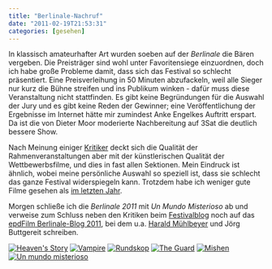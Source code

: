 ```yaml
---
title: "Berlinale-Nachruf"
date: "2011-02-19T21:53:31"
categories: [gesehen]
---
```


In klassisch amateurhafter Art wurden soeben auf der *Berlinale* die Bären vergeben. Die Preisträger sind wohl unter Favoritensiege einzuordnen, doch ich habe große Probleme damit, dass sich das Festival so schlecht präsentiert. Eine Preisverleihung in 50 Minuten abzufackeln, weil alle Sieger nur kurz die Bühne streifen und ins Publikum winken - dafür muss diese Veranstaltung nicht stattfinden. Es gibt keine Begründungen für die Auswahl der Jury und es gibt keine Reden der Gewinner; eine Veröffentlichung der Ergebnisse im Internet hätte mir zumindest Anke Engelkes Auftritt erspart. Da ist die von Dieter Moor moderierte Nachbereitung auf 3Sat die deutlich bessere Show.

Nach Meinung einiger [Kritiker](http://www.perlentaucher.de/berlinale-blog/202_einaeugige_und_halbblinde) deckt sich die Qualität der Rahmenveranstaltungen aber mit der künstlerischen Qualität der Wettbewerbsfilme, und dies in fast allen Sektionen. Mein Eindruck ist ähnlich, wobei meine persönliche Auswahl so speziell ist, dass sie schlecht das ganze Festival widerspiegeln kann. Trotzdem habe ich weniger gute Filme gesehen als [im letzten Jahr](/blog/2010/02/21/vorhang-zu/).

Morgen schließe ich die *Berlinale 2011* mit *Un Mundo Misterioso* ab und verweise zum Schluss neben den Kritiken beim [Festivalblog](http://festivalblog.com/) noch auf das [epdFilm Berlinale-Blog 2011](http://wordpress.p136020.webspaceconfig.de/), bei dem u.a. [Harald Mühlbeyer](/blog/2010/10/26/perception-is-a-strange-thing-die-filme-von-terry-gilliam/) und Jörg Buttgereit schreiben.

<a href="/blog/2011/02/18/heavens-story/">![Heaven&#039;s Story](ticket-heavens-story.jpg)</a>
<a href="/blog/2011/03/22/vampire/">![Vampire](ticket-vampire.jpg)</a>
<a href="/blog/2011/02/18/rundskop/">![Rundskop](ticket-rundskop.jpg)</a>
<a href="/blog/2011/02/15/the-guard/">![The Guard](ticket-the-guard.jpg)</a>
<a href="/blog/2011/03/21/mishen/">![Mishen](ticket-mishen.jpg)</a>
<a href="/blog/2011/02/22/un-mundo-misterioso/">![Un mundo misterioso](ticket-mundo-misterioso.jpg)</a>
